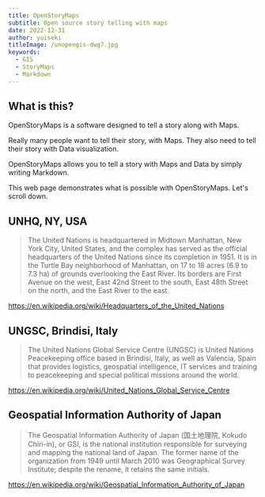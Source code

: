 ```yaml
---
title: OpenStoryMaps
subtitle: Open source story telling with maps
date: 2022-12-31
author: yuiseki
titleImage: /unopengis-dwg7.jpg
keywords:
  - GIS
  - StoryMaps
  - Markdown
---
```



## What is this?

OpenStoryMaps is a software designed to tell a story along with Maps.

Really many people want to tell their story, with Maps.
They also need to tell their story with Data visualization.

OpenStoryMaps allows you to tell a story with Maps and Data by simply writing Markdown.

This web page demonstrates what is possible with OpenStoryMaps.
Let's scroll down.

## UNHQ, NY, USA

<SectionBackground src="UNHQ_NYC.jpg" />
<StaticMap longitude={-73.968056} latitude={40.749444} zoom={15} />

> The United Nations is headquartered in Midtown Manhattan, New York City, United
> States, and the complex has served as the official headquarters of the United Nations
> since its completion in 1951. It is in the Turtle Bay neighborhood of Manhattan,
> on 17 to 18 acres (6.9 to 7.3 ha) of grounds overlooking the East River. Its borders
> are First Avenue on the west, East 42nd Street to the south, East 48th Street on
> the north, and the East River to the east.

https://en.wikipedia.org/wiki/Headquarters_of_the_United_Nations

## UNGSC, Brindisi, Italy

<SectionBackground src="UNGSC_Logo.png" />
<StaticMap longitude={17.9466719} latitude={40.6494882} zoom={17} />

> The United Nations Global Service Centre (UNGSC) is United Nations Peacekeeping office
> based in Brindisi, Italy, as well as Valencia, Spain that provides logistics, geospatial
> intelligence, IT services and training to peacekeeping and special political missions
> around the world.

https://en.wikipedia.org/wiki/United_Nations_Global_Service_Centre


## Geospatial Information Authority of Japan

<StaticMap
  style="/gsi_ort.json"
  longitude={140.084583}
  latitude={36.104583}
  zoom={16}
/>

> The Geospatial Information Authority of Japan (国土地理院, Kokudo Chiri-in), or GSI, is
> the national institution responsible for surveying and mapping the national land of Japan.
> The former name of the organization from 1949 until March 2010 was Geographical Survey Institute;
> despite the rename, it retains the same initials.

https://en.wikipedia.org/wiki/Geospatial_Information_Authority_of_Japan
